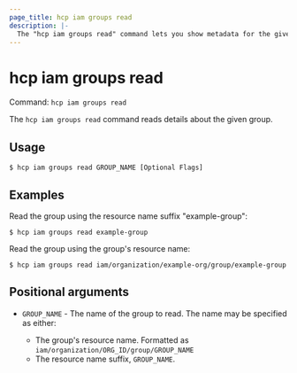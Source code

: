 ```yaml
---
page_title: hcp iam groups read
description: |-
  The "hcp iam groups read" command lets you show metadata for the given group.
---
```


# hcp iam groups read

Command: `hcp iam groups read` 

The `hcp iam groups read` command reads details about the given group.

## Usage

```shell-session
$ hcp iam groups read GROUP_NAME [Optional Flags]
```

## Examples

Read the group using the resource name suffix "example-group":

```shell-session
$ hcp iam groups read example-group
```

Read the group using the group's resource name:

```shell-session
$ hcp iam groups read iam/organization/example-org/group/example-group
```

## Positional arguments

- `GROUP_NAME` - The name of the group to read. The name may be specified as either:
	
	* The group's resource name. Formatted as
	`iam/organization/ORG_ID/group/GROUP_NAME`
	* The resource name suffix, `GROUP_NAME`.

